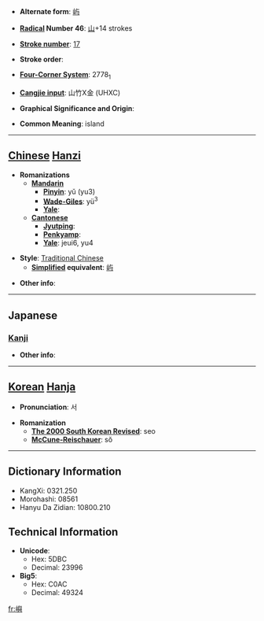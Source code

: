 * '''Alternate form''': [[屿]]

* '''[[Wiktionary:Chinese radical index| Radical]] Number 46''': [[Wiktionary:Chinese radical index 山|山]]+14 strokes

* '''[[Wiktionary:Chinese total strokes index|Stroke number]]''': [[Wiktionary:Chinese total strokes index 17|17]]

* '''Stroke order''': 

* '''[[Wiktionary:Chinese four corner index|Four-Corner System]]''': 2778<sub>1</sub>

* '''[[Wiktionary:Chinese Cangjie index|Cangjie input]]''': 山竹X金 (UHXC)

* '''Graphical Significance and Origin''': 

* '''Common Meaning''': island

----

== [[Chinese]] [[Hanzi]] ==

* '''Romanizations'''
** '''[[Mandarin]]'''
*** '''[[Pinyin]]''': yǔ (yu3)
*** '''[[Wade-Giles]]''': yü<sup>3</sup>
*** '''[[Yale]]''': 
** '''[[Cantonese]]'''
*** '''[[Jyutping]]''':
*** '''[[Penkyamp]]''': 
*** '''[[Yale]]''': jeui6, yu4

* '''Style''': [[Traditional Chinese]] 
** '''[[Simplified Chinese|Simplified]] equivalent''': [[屿]]

* '''Other info''': 

----

==Japanese==
===[[Kanji]]===
{{kanji|on readings=[[しょ]] (sho)
|kun readings=[[しま]] (shima)
}}

* '''Other info''':  

----

== [[Korean]] [[Hanja]] ==

* '''Pronunciation''': 서

* '''Romanization'''
** '''[[The 2000 South Korean Revised Romanization|The 2000 South Korean Revised]]''': seo
** '''[[McCune-Reischauer]]''': sŏ

----

== Dictionary Information ==

* KangXi: 0321.250
* Morohashi: 08561
* Hanyu Da Zidian: 10800.210

== Technical Information ==

* '''Unicode''':
** Hex: 5DBC
** Decimal: 23996
* '''Big5''':
** Hex: C0AC
** Decimal: 49324

[[fr:嶼]]